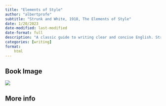 ```yaml
---
title: "Elements of Style"
author: "albertprofe"
subtitle: "Strunk and White, 1918, The Elements of Style"
date: 1/20/2023
date-modified: last-modified
date-format: full
description: "A classic guide to writing clear and concise English. Strunk and White's 'Elements of Style' covers everything from grammar and syntax to style and tone, making it an essential reference for writers and students."
categories: [writing]
format:
    html
---
```


## Book Image

![](/books/elementsStyle.jpg)

## More info


